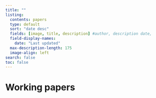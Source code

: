 ```yaml
---
title: ""
listing:
  contents: papers
  type: default
  sort: "date desc"
  fields: [image, title, description] #author, description date, 
  field-display-names:
    date: "Last updated"
  max-description-length: 175
  image-align: left
search: false
toc: false 
---
```


# Working papers
